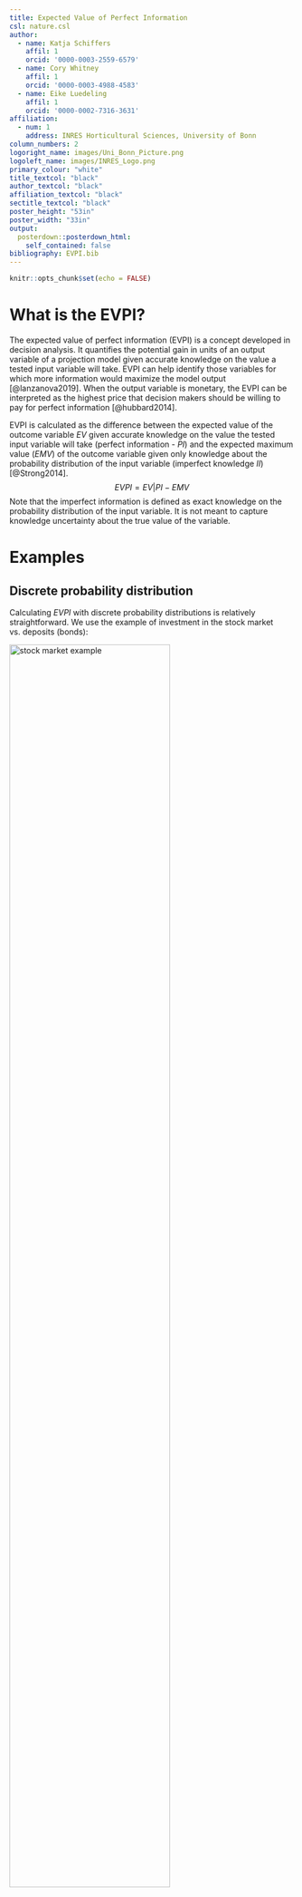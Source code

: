 ```yaml
---
title: Expected Value of Perfect Information
csl: nature.csl
author:
  - name: Katja Schiffers
    affil: 1
    orcid: '0000-0003-2559-6579'
  - name: Cory Whitney
    affil: 1
    orcid: '0000-0003-4988-4583'
  - name: Eike Luedeling
    affil: 1
    orcid: '0000-0002-7316-3631'
affiliation:
  - num: 1
    address: INRES Horticultural Sciences, University of Bonn
column_numbers: 2
logoright_name: images/Uni_Bonn_Picture.png
logoleft_name: images/INRES_Logo.png
primary_colour: "white"
title_textcol: "black"
author_textcol: "black"
affiliation_textcol: "black"
sectitle_textcol: "black"
poster_height: "53in"
poster_width: "33in"
output: 
  posterdown::posterdown_html:
    self_contained: false
bibliography: EVPI.bib
---
```


```r
knitr::opts_chunk$set(echo = FALSE)
```

# What is the EVPI?

The expected value of perfect information (EVPI) is a concept developed in decision analysis. It quantifies the potential gain in units of an output variable of a projection model given accurate knowledge on the value a tested input variable will take. EVPI can help identify those variables for which more information would maximize the model output [@lanzanova2019]. When the output variable is monetary, the EVPI can be interpreted as the highest price that decision makers should be willing to pay for perfect information [@hubbard2014].

EVPI is calculated as the difference between the expected value of the outcome variable $EV$ given accurate knowledge on the value the tested input variable will take (perfect information - $PI$) and the expected maximum value ($EMV$) of the outcome variable given only knowledge about the probability distribution of the input variable (imperfect knowledge $II$) [@Strong2014].
$$
EVPI = EV|PI - EMV
$$
Note that the imperfect information is defined as exact knowledge on the probability distribution of the input variable. It is not meant to capture knowledge uncertainty about the true value of the variable.

# Examples

## Discrete probability distribution 

Calculating $EVPI$ with discrete probability distributions is relatively straightforward. We use the example of investment in the stock market vs. deposits (bonds): 

<img src="images/stock_market_example.jpg" alt="stock market example" align="center" width = "75%" height="75%"/>

The expected value of deposit investment $Expdeposit$ is calculated as the probability of different states of the economy (x-axis) times the expected loss or gain in each condition (y-axis):
$$
Expdeposit : 0.2 \cdot 500 + 0.3 \cdot 500 
		+ 0.5 \cdot 500 		= 500 
$$
Likewise, expected value of stock investment $Expstock$ is the probability of each possible state of the economy (x-axis) times the expected losses or gains (y-axis):
$$ Expstock:   0.2 \cdot -800 + 0.3 \cdot 600
		+ 0.5 \cdot 1500		= 680 $$
		
Because  $Expstock$ is the more likely decision to result in a gain it is referred to as the Expected Maximum Value $EMV$.

The expected value of the decision *given* perfect information $EV|PI$ prior to decision is calculated as the sum of all the best options (always making the more gainful choice) multipled by the respective probabilities:
$$
EV|PI :     0.2 \cdot 500 + 0.3 \cdot 600 
		+ 0.5 \cdot 1500  		= 1030
$$

The Expected Value of Perfect Information $EVPI$ is then calculated as the difference between the decision given perfect information $EV|PI$ and the the Expected Maximum Value $EMV$.
$$
EVPI :      1030 – 680 		= 350
$$
Knowing the direction the market will go (having perfect information) before making our decision would help us take the best deision here. We should be willing to pay up to 350€ for perfect information on the future state of the economy. 

## Continuous probability distribution

In the following example of an agricultural decision to apply fertilizer, we assume that the nutrient content of the soil will follow a normal distribution and that the additional gain in yield under the decision not to apply fertilizer will remain constant (<span style="color:green">green line</span>). Therefore the expected gain for the decision to not apply fertilizer is simply zero.

Further we assume when applying fertilizer the effect on additional gain is negatively correlated with the nutrient content of the soil and becomes even negative at a certain level of nutrients and causes losses in yield due to toxic effects (<span style="color:red">dashed red line</span>). 


To calculate the expected gain in yield when applying fertilizer, we multiply the dashed red line with the normal density distribution (analog to multiplying the gains and losses with the probability of the marked going in the respective directions in the example above). For the resulting weighted response (<span style="color:red">red line</span>) we add up the areas under the curve: $A-B$. As the positive part $A$ is greater than the negative part $B$, the expected value of applying fertilizer has a small positive value. Therefore, applying fertilizer is the decision with the expected maximum value $EMV$ under imperfect knowledge. 

<img src="images/EVPI_figure2.png" alt="agriculture example" align="center" width = "75%" height="75%"/>

The expected value given perfect information $EV|PI$ is equal to $A$, because up to the nutrient content, where the line intersects zero, the best decision is to apply fertilizer, but for higher nutrient contents no fertilizer should be added. The $EVPI$ is then again caculated as the difference between $EV|PI$ and $EMV$.

$$
EVPI :      A – (A - B) = B
$$

# R Tools

The *empirical_EVPI()* function in R's decisionSupport library [@decisionSupport2017] calculates EVPI for a simple model with continuous data like the one above. The *multi_EVPI()* function does the same with more complex models with multiple variables.

# References


